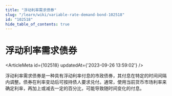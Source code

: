 ```yaml
---
title: "浮动利率需求债券"
slug: "/learn/wiki/variable-rate-demand-bond-102518"
id: "102518"
hide_table_of_contents: true
---
```



# 浮动利率需求债券

<ArticleMeta id={102518} updatedAt={'2023-09-26 13:59:02'} />
<div className='border-solid border-b border-t-0 my-4 border-[var(--ifm-color-gray-300)]' />

浮动利率需求债券是一种具有浮动利率付息的市政债券，其付息在特定的时间间隔内调整。债券在利率变动后可按持债人要求兑付。通常，使用当前货币市场利率来确定利率，再加上或减去一定的百分比，可能导致随时间变化的付息。
